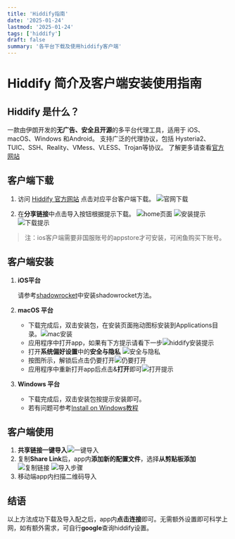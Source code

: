 ```yaml
---
title: 'Hiddify指南'
date: '2025-01-24'
lastmod: '2025-01-24'
tags: ['hiddify']
draft: false
summary: '各平台下载及使用hiddify客户端'
---
```


# Hiddify 简介及客户端安装使用指南

## Hiddify 是什么？

一款由伊朗开发的**无广告、安全且开源**的多平台代理工具，适用于 iOS、macOS、Windows 和Android。
支持广泛的代理协议，包括 Hysteria2、TUIC、SSH、Reality、VMess、VLESS、Trojan等协议。
了解更多请查看[官方网站](https://hiddify.com/)

## 客户端下载

1. 访问 [Hiddify 官方网站](https://hiddify.com/#app) 点击对应平台客户端下载。
   ![官网下载](/static/images/hiddify/官网下载.png)

2. 在**分享链接**中点击导入按钮根据提示下载。
   ![home页面](/static/images/hiddify/home页面.png)
   ![安装提示](/static/images/hiddify/安装提示.png)
   ![下载提示](/static/images/hiddify/下载提示.png)

> 注：ios客户端需要非国服账号的appstore才可安装，可闲鱼购买下账号。

## 客户端安装

1. **iOS平台**

   请参考[shadowrocket](/blog/tools/shadowrocket)中安装shadowrocket方法。

2. **macOS 平台**

   - 下载完成后，双击安装包，在安装页面拖动图标安装到Applications目录。![mac安装](/static/images/hiddify/mac安装.png)
   - 应用程序中打开app，如果有下方提示请看下一步![hiddify安装提示](/static/images/hiddify/hiddify安装提示.png)
   - 打开**系统偏好设置**中的**安全与隐私** ![安全与隐私](/static/images/hiddify/安全与隐私.png)
   - 按图所示，解锁后点击仍要打开![仍要打开](/static/images/hiddify/仍要打开.png)
   - 应用程序中重新打开app后点击&**打开**即可![打开提示](/static/images/hiddify/打开提示.png)

3. **Windows 平台**

   - 下载完成后，双击安装包按提示安装即可。
   - 若有问题可参考[Install on Windows教程](https://hiddify.com/app/How-to-install-Hiddify-app/#software-installation)

## 客户端使用

1. **共享链接一键导入**![一键导入](/static/images/hiddify/一键导入.png)
2. 复制**Share Link**后，app内**添加新的配置文件**，选择**从剪贴板添加**
   ![复制链接](/static/images/hiddify/复制链接.png)
   ![导入步骤](/static/images/hiddify/导入步骤.png)
3. 移动端app内扫描二维码导入

## 结语

以上方法成功下载及导入配之后，app内**点击连接**即可。无需额外设置即可科学上网，如有额外需求，可自行**google**查询hiddify设置。
